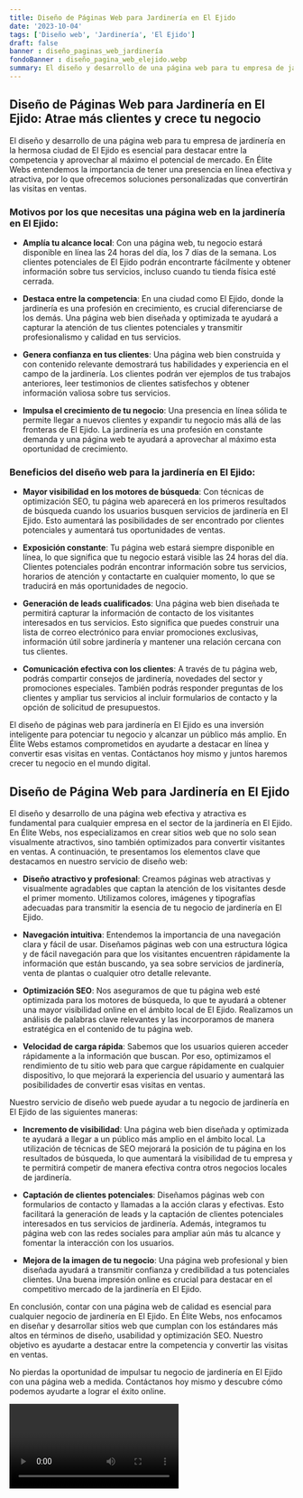 ```yaml
---
title: Diseño de Páginas Web para Jardinería en El Ejido
date: '2023-10-04'
tags: ['Diseño web', 'Jardinería', 'El Ejido']
draft: false
banner : diseño_paginas_web_jardinería
fondoBanner : diseño_pagina_web_elejido.webp
summary: El diseño y desarrollo de una página web para tu empresa de jardinería en la hermosa ciudad de El Ejido es esencial para destacar entre la competencia y aprovechar al máximo el potencial de mercado. En Élite Webs entendemos la importancia de tener una presencia en línea efectiva y atractiva, por lo que ofrecemos soluciones personalizadas que convertirán las visitas en ventas.
---
```


## Diseño de Páginas Web para Jardinería en El Ejido: Atrae más clientes y crece tu negocio

El diseño y desarrollo de una página web para tu empresa de jardinería en la hermosa ciudad de El Ejido es esencial para destacar entre la competencia y aprovechar al máximo el potencial de mercado. En Élite Webs entendemos la importancia de tener una presencia en línea efectiva y atractiva, por lo que ofrecemos soluciones personalizadas que convertirán las visitas en ventas.

### Motivos por los que necesitas una página web en la jardinería en El Ejido:

- **Amplía tu alcance local**: Con una página web, tu negocio estará disponible en línea las 24 horas del día, los 7 días de la semana. Los clientes potenciales de El Ejido podrán encontrarte fácilmente y obtener información sobre tus servicios, incluso cuando tu tienda física esté cerrada.

- **Destaca entre la competencia**: En una ciudad como El Ejido, donde la jardinería es una profesión en crecimiento, es crucial diferenciarse de los demás. Una página web bien diseñada y optimizada te ayudará a capturar la atención de tus clientes potenciales y transmitir profesionalismo y calidad en tus servicios.

- **Genera confianza en tus clientes**: Una página web bien construida y con contenido relevante demostrará tus habilidades y experiencia en el campo de la jardinería. Los clientes podrán ver ejemplos de tus trabajos anteriores, leer testimonios de clientes satisfechos y obtener información valiosa sobre tus servicios.

- **Impulsa el crecimiento de tu negocio**: Una presencia en línea sólida te permite llegar a nuevos clientes y expandir tu negocio más allá de las fronteras de El Ejido. La jardinería es una profesión en constante demanda y una página web te ayudará a aprovechar al máximo esta oportunidad de crecimiento.

### Beneficios del diseño web para la jardinería en El Ejido:

- **Mayor visibilidad en los motores de búsqueda**: Con técnicas de optimización SEO, tu página web aparecerá en los primeros resultados de búsqueda cuando los usuarios busquen servicios de jardinería en El Ejido. Esto aumentará las posibilidades de ser encontrado por clientes potenciales y aumentará tus oportunidades de ventas.

- **Exposición constante**: Tu página web estará siempre disponible en línea, lo que significa que tu negocio estará visible las 24 horas del día. Clientes potenciales podrán encontrar información sobre tus servicios, horarios de atención y contactarte en cualquier momento, lo que se traducirá en más oportunidades de negocio.

- **Generación de leads cualificados**: Una página web bien diseñada te permitirá capturar la información de contacto de los visitantes interesados en tus servicios. Esto significa que puedes construir una lista de correo electrónico para enviar promociones exclusivas, información útil sobre jardinería y mantener una relación cercana con tus clientes.

- **Comunicación efectiva con los clientes**: A través de tu página web, podrás compartir consejos de jardinería, novedades del sector y promociones especiales. También podrás responder preguntas de los clientes y ampliar tus servicios al incluir formularios de contacto y la opción de solicitud de presupuestos.

El diseño de páginas web para jardinería en El Ejido es una inversión inteligente para potenciar tu negocio y alcanzar un público más amplio. En Élite Webs estamos comprometidos en ayudarte a destacar en línea y convertir esas visitas en ventas. Contáctanos hoy mismo y juntos haremos crecer tu negocio en el mundo digital.

<GifSeo />

<Cta />

## Diseño de Página Web para Jardinería en El Ejido

El diseño y desarrollo de una página web efectiva y atractiva es fundamental para cualquier empresa en el sector de la jardinería en El Ejido. En Élite Webs, nos especializamos en crear sitios web que no solo sean visualmente atractivos, sino también optimizados para convertir visitantes en ventas. A continuación, te presentamos los elementos clave que destacamos en nuestro servicio de diseño web:

- **Diseño atractivo y profesional**: Creamos páginas web atractivas y visualmente agradables que captan la atención de los visitantes desde el primer momento. Utilizamos colores, imágenes y tipografías adecuadas para transmitir la esencia de tu negocio de jardinería en El Ejido.

- **Navegación intuitiva**: Entendemos la importancia de una navegación clara y fácil de usar. Diseñamos páginas web con una estructura lógica y de fácil navegación para que los visitantes encuentren rápidamente la información que están buscando, ya sea sobre servicios de jardinería, venta de plantas o cualquier otro detalle relevante.

- **Optimización SEO**: Nos aseguramos de que tu página web esté optimizada para los motores de búsqueda, lo que te ayudará a obtener una mayor visibilidad online en el ámbito local de El Ejido. Realizamos un análisis de palabras clave relevantes y las incorporamos de manera estratégica en el contenido de tu página web.

- **Velocidad de carga rápida**: Sabemos que los usuarios quieren acceder rápidamente a la información que buscan. Por eso, optimizamos el rendimiento de tu sitio web para que cargue rápidamente en cualquier dispositivo, lo que mejorará la experiencia del usuario y aumentará las posibilidades de convertir esas visitas en ventas.

Nuestro servicio de diseño web puede ayudar a tu negocio de jardinería en El Ejido de las siguientes maneras:

- **Incremento de visibilidad**: Una página web bien diseñada y optimizada te ayudará a llegar a un público más amplio en el ámbito local. La utilización de técnicas de SEO mejorará la posición de tu página en los resultados de búsqueda, lo que aumentará la visibilidad de tu empresa y te permitirá competir de manera efectiva contra otros negocios locales de jardinería.

- **Captación de clientes potenciales**: Diseñamos páginas web con formularios de contacto y llamadas a la acción claras y efectivas. Esto facilitará la generación de leads y la captación de clientes potenciales interesados en tus servicios de jardinería. Además, integramos tu página web con las redes sociales para ampliar aún más tu alcance y fomentar la interacción con los usuarios.

- **Mejora de la imagen de tu negocio**: Una página web profesional y bien diseñada ayudará a transmitir confianza y credibilidad a tus potenciales clientes. Una buena impresión online es crucial para destacar en el competitivo mercado de la jardinería en El Ejido.

En conclusión, contar con una página web de calidad es esencial para cualquier negocio de jardinería en El Ejido. En Élite Webs, nos enfocamos en diseñar y desarrollar sitios web que cumplan con los estándares más altos en términos de diseño, usabilidad y optimización SEO. Nuestro objetivo es ayudarte a destacar entre la competencia y convertir las visitas en ventas.

No pierdas la oportunidad de impulsar tu negocio de jardinería en El Ejido con una página web a medida. Contáctanos hoy mismo y descubre cómo podemos ayudarte a lograr el éxito online.

<Video />

<CtaBot job='Jardinería' city='El Ejido'/>

<Gmaps query='El Ejido+españa+maps' />